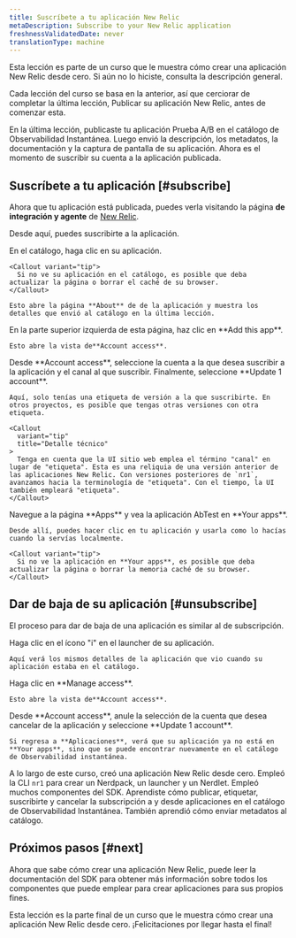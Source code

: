 ```yaml
---
title: Suscríbete a tu aplicación New Relic
metaDescription: Subscribe to your New Relic application
freshnessValidatedDate: never
translationType: machine
---
```


<Callout variant="course">
  Esta lección es parte de un curso que le muestra cómo crear una aplicación New Relic desde cero. Si aún no lo hiciste, consulta la descripción general.

  Cada lección del curso se basa en la anterior, así que cerciorar de completar la última lección, Publicar su aplicación New Relic, antes de comenzar esta.
</Callout>

En la última lección, publicaste tu aplicación Prueba A/B en el catálogo de Observabilidad Instantánea. Luego envió la descripción, los metadatos, la documentación y la captura de pantalla de su aplicación. Ahora es el momento de suscribir su cuenta a la aplicación publicada.

## Suscríbete a tu aplicación [#subscribe]

Ahora que tu aplicación está publicada, puedes verla visitando la página **de integración y agente** de [New Relic](https://one.newrelic.com).

Desde aquí, puedes suscribirte a la aplicación.

<Steps>
  <Step>
    En el catálogo, haga clic en su aplicación.

    <Callout variant="tip">
      Si no ve su aplicación en el catálogo, es posible que deba actualizar la página o borrar el caché de su browser.
    </Callout>

    Esto abre la página **About** de de la aplicación y muestra los detalles que envió al catálogo en la última lección.
  </Step>

  <Step>
    En la parte superior izquierda de esta página, haz clic en **Add this app**.

    Esto abre la vista de**Account access**.
  </Step>

  <Step>
    Desde **Account access**, seleccione la cuenta a la que desea suscribir a la aplicación y el canal al que suscribir. Finalmente, seleccione **Update 1 account**.

    Aquí, solo tenías una etiqueta de versión a la que suscribirte. En otros proyectos, es posible que tengas otras versiones con otra etiqueta.

    <Callout
      variant="tip"
      title="Detalle técnico"
    >
      Tenga en cuenta que la UI sitio web emplea el término "canal" en lugar de "etiqueta". Esta es una reliquia de una versión anterior de las aplicaciones New Relic. Con versiones posteriores de `nr1`, avanzamos hacia la terminología de "etiqueta". Con el tiempo, la UI también empleará "etiqueta".
    </Callout>
  </Step>

  <Step>
    Navegue a la página **Apps** y vea la aplicación AbTest en **Your apps**.

    Desde allí, puedes hacer clic en tu aplicación y usarla como lo hacías cuando la servías localmente.

    <Callout variant="tip">
      Si no ve la aplicación en **Your apps**, es posible que deba actualizar la página o borrar la memoria caché de su browser.
    </Callout>
  </Step>
</Steps>

## Dar de baja de su aplicación [#unsubscribe]

El proceso para dar de baja de una aplicación es similar al de subscripción.

<Steps>
  <Step>
    Haga clic en el ícono "i" en el launcher de su aplicación.

    Aquí verá los mismos detalles de la aplicación que vio cuando su aplicación estaba en el catálogo.
  </Step>

  <Step>
    Haga clic en **Manage access**.

    Esto abre la vista de**Account access**.
  </Step>

  <Step>
    Desde **Account access**, anule la selección de la cuenta que desea cancelar de la aplicación y seleccione **Update 1 account**.

    Si regresa a **Aplicaciones**, verá que su aplicación ya no está en **Your apps**, sino que se puede encontrar nuevamente en el catálogo de Observabilidad instantánea.
  </Step>
</Steps>

A lo largo de este curso, creó una aplicación New Relic desde cero. Empleó la CLI `nr1` para crear un Nerdpack, un launcher y un Nerdlet. Empleó muchos componentes del SDK. Aprendiste cómo publicar, etiquetar, suscribirte y cancelar la subscripción a y desde aplicaciones en el catálogo de Observabilidad Instantánea. También aprendió cómo enviar metadatos al catálogo.

## Próximos pasos [#next]

Ahora que sabe cómo crear una aplicación New Relic, puede leer la documentación del SDK para obtener más información sobre todos los componentes que puede emplear para crear aplicaciones para sus propios fines.

<Callout variant="tip">
  Esta lección es la parte final de un curso que le muestra cómo crear una aplicación New Relic desde cero. ¡Felicitaciones por llegar hasta el final!
</Callout>